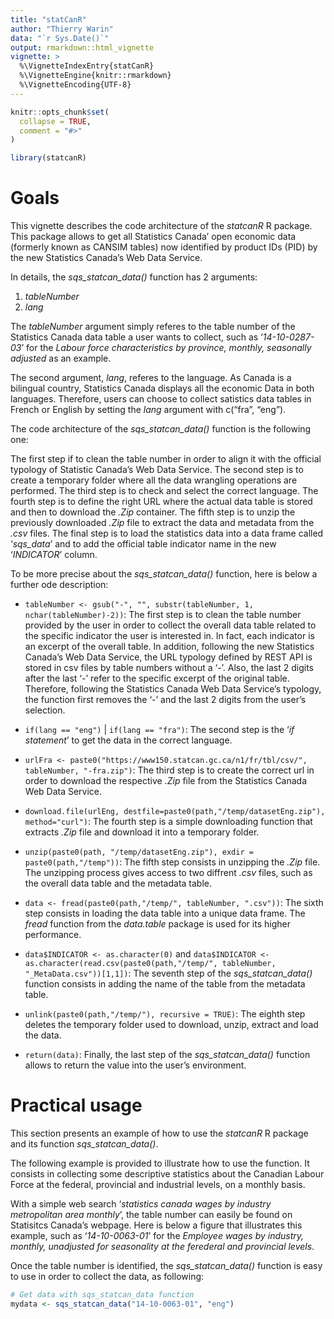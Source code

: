 ```yaml
---
title: "statCanR"
author: "Thierry Warin"
data: "`r Sys.Date()`"
output: rmarkdown::html_vignette
vignette: >
  %\VignetteIndexEntry{statCanR}
  %\VignetteEngine{knitr::rmarkdown}
  %\VignetteEncoding{UTF-8}
---
```


```r
knitr::opts_chunk$set(
  collapse = TRUE,
  comment = "#>"
)
```

```r
library(statcanR)
```

# Goals 

This vignette describes the code architecture of the _statcanR_  R package. This package allows to get all Statistics Canada' open economic data (formerly known as CANSIM tables) now identified by product IDs (PID) by the new Statistics Canada's Web Data Service.

In details, the _sqs_statcan_data()_ function has 2 arguments:   
  
  1. _tableNumber_
  2. _lang_
  
  
The _tableNumber_ argument simply referes to the table number of the Statistics Canada data table a user wants to collect, such as '_14-10-0287-03_' for the _Labour force characteristics by province, monthly, seasonally adjusted_ as an example.

The second argument, _lang_, referes to the language. As Canada is a bilingual country, Statistics Canada displays all the economic Data in both languages. Therefore, users can choose to collect satistics data tables in French or English by setting the _lang_ argument with c("fra", "eng").

The code architecture of the _sqs_statcan_data()_ function is the following one:

The first step if to clean the table number in order to align it with the official typology of Statistic Canada's Web Data Service. The second step is to create a temporary folder where all the data wrangling operations are performed. The third step is to check and select the correct language. The fourth step is to define the right URL where the actual data table is stored and  then to download the _.Zip_ container. The fifth step is to unzip the previously downloaded _.Zip_ file to extract the data and metadata  from the _.csv_ files. The final step is to load the statistics data into a data frame called '_sqs_data_' and to add the official table indicator name in the new '_INDICATOR_' column.         
  

To be more precise about the _sqs_statcan_data()_ function, here is below a further ode description:   
  
  - `tableNumber <- gsub("-", "", substr(tableNumber, 1, nchar(tableNumber)-2))`:
  The first step is to clean the table number provided by the user in order to collect the overall data table related to the specific indicator the user is interested in. In fact, each indicator is an excerpt of the overall table.
  In addition, following the new Statistics Canada's Web Data Service, the URL typology defined by REST API is stored in csv files by table numbers without a '-'. Also, the last 2 digits after the last '-' refer to the specific excerpt of the original table.
  Therefore, following the Statistics Canada Web Data Service's typology, the function first removes the '-' and the last 2 digits from the user's selection.

  - `if(lang == "eng")` | `if(lang == "fra")`:
  The second step is the '_if statement_' to get the data in the correct language.

  - `urlFra <- paste0("https://www150.statcan.gc.ca/n1/fr/tbl/csv/", tableNumber, "-fra.zip")`:
  The third step is to create the correct url in order to download the respective _.Zip_ file from the Statistics Canada Web Data Service.   
  
  - `download.file(urlEng, destfile=paste0(path,"/temp/datasetEng.zip"), method="curl")`:
  The fourth step is a simple downloading function that extracts _.Zip_ file and download it into a temporary folder.
  
  - `unzip(paste0(path, "/temp/datasetEng.zip"), exdir = paste0(path,"/temp"))`:
  The fifth step consists in unzipping the _.Zip_ file. The unzipping process gives access to two diffrent _.csv_ files, such as the overall data table and the metadata table.
    
  - `data <- fread(paste0(path,"/temp/", tableNumber, ".csv"))`:
  The sixth step consists in loading the data table into a unique data frame. The _fread_ function from the _data.table_ package is used for its higher performance.   
    
  - `data$INDICATOR <- as.character(0)` and `data$INDICATOR <- as.character(read.csv(paste0(path,"/temp/", tableNumber, "_MetaData.csv"))[1,1])`:
  The seventh step of the _sqs_statcan_data()_ function consists in adding the name of the table from the metadata table. 
  
  - `unlink(paste0(path,"/temp/"), recursive = TRUE)`:
  The eighth step deletes the temporary folder used to download, unzip, extract and load the data.
  
  - `return(data)`:
  Finally, the last step of the _sqs_statcan_data()_ function allows to return the value into the user's environment.



# Practical usage

This section presents an example of how to use the _statcanR_ R package and its function _sqs_statcan_data()_.    
  

The following example is provided to illustrate how to use the function. It consists in collecting some descriptive statistics about the Canadian Labour Force at the federal, provincial and industrial levels, on a monthly basis.  

With a simple web search '_statistics canada wages by industry metropolitan area monthly_', the table number can easily be found on Statisitcs Canada's webpage. Here is below a figure that illustrates this example, such as '_14-10-0063-01_' for the _Employee wages by industry, monthly, unadjusted for seasonality at the ferederal and provincial levels_.

Once the table number is identified, the _sqs_statcan_data()_ function is easy to use in order to collect the data, as following:  
  
```r
# Get data with sqs_statcan_data function
mydata <- sqs_statcan_data("14-10-0063-01", "eng")
```
